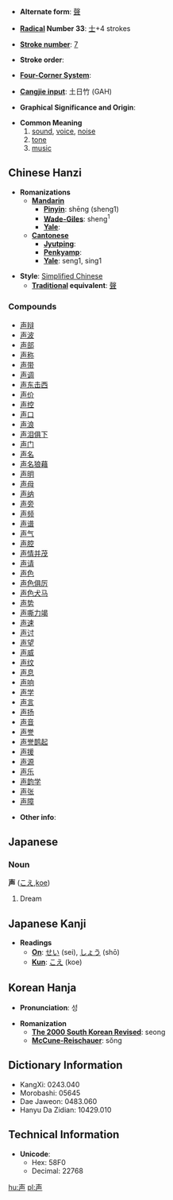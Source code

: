 * '''Alternate form''': [[聲]]

* '''[[Wiktionary:Chinese radical index| Radical]] Number 33''': [[Wiktionary:Chinese radical index 士|士]]+4 strokes

* '''[[Wiktionary:Chinese total strokes index|Stroke number]]''': [[Wiktionary:Chinese total strokes index 7|7]]

* '''Stroke order''': 

* '''[[Wiktionary:Chinese four corner index|Four-Corner System]]''': 

* '''[[Wiktionary:Chinese Cangjie index|Cangjie input]]''': 土日竹 (GAH)

* '''Graphical Significance and Origin''': 

* '''Common Meaning'''
*#[[sound]], [[voice]], [[noise]]
*# [[tone]]
*# [[music]]

== Chinese Hanzi ==

* '''Romanizations'''
** '''[[Mandarin]]'''
*** '''[[Pinyin]]''': shēng (sheng1)
*** '''[[Wade-Giles]]''': sheng<sup>1</sup>
*** '''[[Yale]]''': 
** '''[[Cantonese]]'''
*** '''[[Jyutping]]''':
*** '''[[Penkyamp]]''': 
*** '''[[Yale]]''': seng1, sing1

* '''Style''': [[Simplified Chinese]] 
** '''[[Traditional Chinese|Traditional]] equivalent''': [[聲]]

===Compounds===
*[[声辩]]
*[[声波]]
*[[声部]]
*[[声称]]
*[[声带]]
*[[声调]]
*[[声东击西]]
*[[声价]]
*[[声控]]
*[[声口]]
*[[声浪]]
*[[声泪俱下]]
*[[声门]]
*[[声名]]
*[[声名狼藉]]
*[[声明]]
*[[声母]]
*[[声纳]]
*[[声旁]]
*[[声频]]
*[[声谱]]
*[[声气]]
*[[声腔]]
*[[声情并茂]]
*[[声请]]
*[[声色]]
*[[声色俱厉]]
*[[声色犬马]]
*[[声势]]
*[[声嘶力竭]]
*[[声速]]
*[[声讨]]
*[[声望]]
*[[声威]]
*[[声纹]]
*[[声息]]
*[[声响]]
*[[声学]]
*[[声言]]
*[[声扬]]
*[[声音]]
*[[声誉]]
*[[声誉鹊起]]
*[[声援]]
*[[声源]]
*[[声乐]]
*[[声韵学]]
*[[声张]]
*[[声障]]

* '''Other info''': 

== Japanese ==

===Noun===
'''声''' ([[こえ]],[[koe]])
# Dream

== Japanese Kanji ==

* '''Readings'''
** '''[[On]]''': [[せい]] (sei), [[しょう]] (shō)
** '''[[Kun]]''': [[こえ]] (koe)

== Korean Hanja ==

* '''Pronunciation''': 성

* '''Romanization'''
** '''[[The 2000 South Korean Revised Romanization|The 2000 South Korean Revised]]''': seong
** '''[[McCune-Reischauer]]''': sŏng

== Dictionary Information ==

* KangXi: 0243.040
* Morobashi: 05645
* Dae Jaweon: 0483.060
* Hanyu Da Zidian: 10429.010

== Technical Information ==

* '''Unicode''':
** Hex: 58F0
** Decimal: 22768

[[hu:声]]
[[pl:声]]